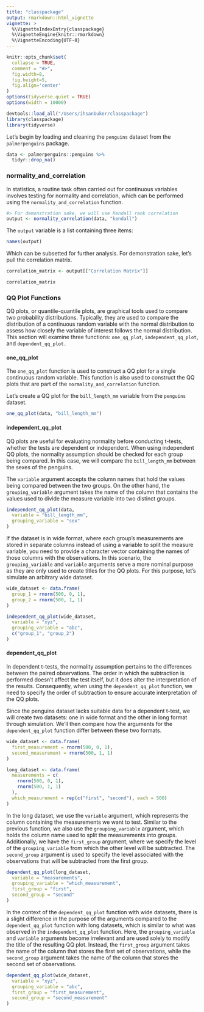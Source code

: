 ```yaml
---
title: "classpackage"
output: rmarkdown::html_vignette
vignette: >
  %\VignetteIndexEntry{classpackage}
  %\VignetteEngine{knitr::rmarkdown}
  %\VignetteEncoding{UTF-8}
---
```


```r
knitr::opts_chunk$set(
  collapse = TRUE,
  comment = "#>", 
  fig.width=8, 
  fig.height=5, 
  fig.align='center'
)
options(tidyverse.quiet = TRUE)
options(width = 10000)
```

```r
devtools::load_all("/Users/ihsanbuker/classpackage")
library(classpackage)
library(tidyverse)
```

Let's begin by loading and cleaning the `penguins` dataset from the `palmerpenguins` package. 

```r
data <- palmerpenguins::penguins %>%
  tidyr::drop_na()
```

### normality_and_correlation
In statistics, a routine task often carried out for continuous variables involves testing for normality and correlation, which can be performed using the `normality_and_correlation` function. 

```r
#> For demonstration sake, we will use Kendall rank correlation
output <- normality_correlation(data, "kendall")
```

The `output` variable is a list containing three items:

```r
names(output)
```

Which can be subsetted for further analysis. For demonstration sake, let's pull the correlation matrix. 

```r
correlation_matrix <- output[["Correlation Matrix"]]

correlation_matrix
```

### QQ Plot Functions 

QQ plots, or quantile-quantile plots, are graphical tools used to compare two probability distributions. Typically, they are used to compare the distribution of a continuous random variable with the normal distribution to assess how closely the variable of interest follows the normal distribution. This section will examine three functions: `one_qq_plot`, `independent_qq_plot`, and `dependent_qq_plot.` 

#### one_qq_plot 
The `one_qq_plot` function is used to construct a QQ plot for a single continuous random variable. This function is also used to construct the QQ plots that are part of the `normality_and_correlation` function. 

Let's create a QQ plot for the `bill_length_mm` variable from the `penguins` dataset. 

```r
one_qq_plot(data, "bill_length_mm")
```

#### independent_qq_plot 

QQ plots are useful for evaluating normality before conducting t-tests, whether the tests are dependent or independent. When using independent QQ plots, the normality assumption should be checked for each group being compared. In this case, we will compare the `bill_length_mm` between the sexes of the penguins.

The `variable` argument accepts the column names that hold the values being compared between the two groups. On the other hand, the `grouping_variable` argument takes the name of the column that contains the values used to divide the measure variable into two distinct groups. 

```r
independent_qq_plot(data,
  variable = "bill_length_mm",
  grouping_variable = "sex"
)
```

If the dataset is in wide format, where each group's measurements are stored in separate columns instead of using a variable to split the measure variable, you need to provide a character vector containing the names of those columns with the observations. In this scenario, the `grouping_variable` and `variable` arguments serve a more nominal purpose as they are only used to create titles for the QQ plots. For this purpose, let's simulate an arbitrary wide dataset. 

```r
wide_dataset <- data.frame(
  group_1 = rnorm(500, 0, 1),
  group_2 = rnorm(500, 1, 1)
)

independent_qq_plot(wide_dataset,
  variable = "xyz",
  grouping_variable = "abc",
  c("group_1", "group_2")
)
```


#### dependent_qq_plot 

In dependent t-tests, the normality assumption pertains to the differences between the paired observations. The order in which the subtraction is performed doesn't affect the test itself, but it does alter the interpretation of the results. Consequently, when using the `dependent_qq_plot` function, we need to specify the order of subtraction to ensure accurate interpretation of the QQ plots.

Since the penguins dataset lacks suitable data for a dependent t-test, we will create two datasets: one in wide format and the other in long format through simulation. We'll then compare how the arguments for the `dependent_qq_plot` function differ between these two formats.

```r
wide_dataset <- data.frame(
  first_measurement = rnorm(500, 0, 1),
  second_measurement = rnorm(500, 1, 1)
)

long_dataset <- data.frame(
  measurements = c(
    rnorm(500, 0, 1),
    rnorm(500, 1, 1)
  ),
  which_measurement = rep(c("first", "second"), each = 500)
)
```

In the long dataset, we use the `variable` argument, which represents the column containing the measurements we want to test. Similar to the previous function, we also use the `grouping_variable` argument, which holds the column name used to split the measurements into groups. Additionally, we have the `first_group` argument, where we specify the level of the `grouping_variable` from which the other level will be subtracted. The `second_group` argument is used to specify the level associated with the observations that will be subtracted from the first group.

```r
dependent_qq_plot(long_dataset,
  variable = "measurements",
  grouping_variable = "which_measurement",
  first_group = "first",
  second_group = "second"
)
```


In the context of the `dependent_qq_plot` function with wide datasets, there is a slight difference in the purpose of the arguments compared to the `dependent_qq_plot` function with long datasets, which is similar to what was observed in the `independent_qq_plot` function. Here, the `grouping_variable` and `variable` arguments become irrelevant and are used solely to modify the title of the resulting QQ plot. Instead, the `first_group` argument takes the name of the column that stores the first set of observations, while the `second_group` argument takes the name of the column that stores the second set of observations.

```r
dependent_qq_plot(wide_dataset,
  variable = "xyz",
  grouping_variable = "abc",
  first_group = "first_measurement",
  second_group = "second_measurement"
)
```
